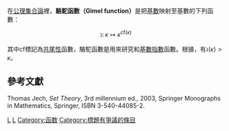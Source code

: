 在[[公理集合論|公理集合論]]裡，'''駱駝函數（Gimel function）'''是把[[基数_(数学)|基數]]映射至基數的下列函數：

:<math>\gimel\colon\kappa\mapsto\kappa^{\mathrm{cf}(\kappa)}</math>

其中cf標記為[[共尾性|共尾性]]函數，駱駝函數是用來研究{{le|連續統函數|Continuum function}}和[[基数_(数学)|基數指數]]函數。根據{{le|柯尼希定理 (集合論)|König's theorem (set theory)|柯尼希定理}}，有<math>\gimel(\kappa)> \kappa</math>。

==參考文獻==
{{refbegin}}
Thomas Jech,  ''Set Theory'', 3rd millennium ed., 2003, Springer Monographs in Mathematics, Springer, ISBN 3-540-44085-2.
{{refend}}

{{数学分析小条目}}

[[Category:集合论|L]]
[[Category:基数|L]]
[[Category:函数|Category:函数]]
[[Category:標題有爭議的條目|Category:標題有爭議的條目]]
